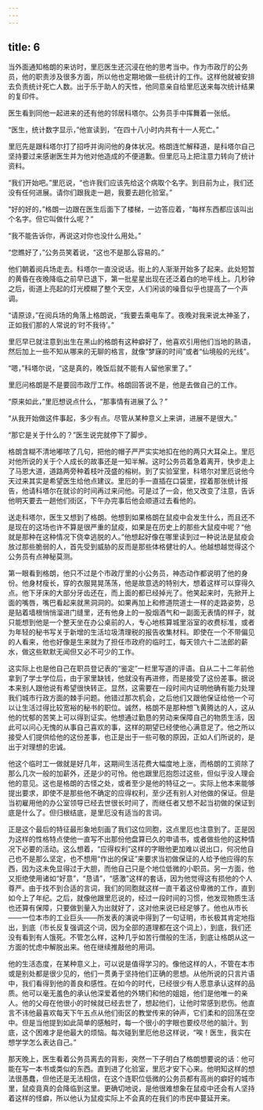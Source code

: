 ```yaml
---
---
---
```

title: 6
---



当外面通知格朗的来访时，里厄医生还沉浸在他的思考当中。作为市政厅的公务员，他的职责涉及很多方面，所以他也定期地做一些统计的工作。这样他就被安排去负责统计死亡人数。出于乐于助人的天性，他同意亲自给里厄送来每次统计结果的复印件。

医生看到同他一起进来的还有他的邻居科塔尔。公务员手中挥舞着一张纸。

“医生，统计数字显示，”他宣读到，“在四十八小时内共有十一人死亡。”

里厄先是跟科塔尔打了招呼并询问他的身体状况。格朗连忙解释道，是科塔尔自己坚持要过来感谢医生并为他对他造成的不便道歉。但里厄马上把注意力转向了统计资料。

“我们开始吧。”里厄说，“也许我们应该先给这个病取个名字。到目前为止，我们还没有任何进展。请你们跟我走一趟，我要去趟化验室。”

“好的好的，”格朗一边跟在医生后面下了楼梯，一边答应着，“每样东西都应该叫出个名字。但它叫做什么呢？”

“我不能告诉你，再说这对你也没什么用处。”

“您瞧好了，”公务员笑着说，“这也不是那么容易的。”

他们朝着阅兵场走去。科塔尔一直没说话。街上的人渐渐开始多了起来。此处短暂的黄昏在夜晚降临之前早已退下，第一批星星出现在还泛着白的地平线上。几秒钟之后，街道上亮起的灯光模糊了整个天空，人们闲谈的噪音似乎也提高了一个声调。

“请原谅，”在阅兵场的角落上格朗说，“我要去乘电车了。夜晚对我来说太神圣了，正如我们那的人常说的‘时不我待’。”

里厄早已就注意到出生在黑山的格朗有这种癖好了，他喜欢引用他们当地的熟语，然后加上一些不知从哪来的无聊的格言，就像“梦寐的时间”或者“仙境般的光线”。

“嗯，”科塔尔说，“这是真的，晚饭后就不能有人留他家里了。”

里厄问格朗是不是要回市政厅工作。格朗回答说不是，他是去做自己的工作。

“原来如此，”里厄想说点什么，“那事情有进展了么？”

“从我开始做这件事起，多少有点。尽管从某种意义上来讲，进展不是很大。”

“那它是关于什么的？”医生说完就停下了脚步。

格朗含糊不清地嘟哝了几句，把他的帽子严严实实地扣在他的两只大耳朵上。里厄对他所说的关于个人成长的故事还是一知半解。这时公务员着急着离开，快步走上了马恩大道，道路两旁种着枝叶茂盛的榕树。到了实验室里，科塔尔对里厄说他今天过来其实是希望医生给他点建议。里厄的手一直插在口袋里，捏着那张统计报告，他请科塔尔在就诊的时间再过来问他。可是过了一会，他又改变了注意，告诉他明天要去一趟他们街区，下午办完事后他会顺道过去看他的。

送走科塔尔，医生又想到了格朗。他想到如果格朗在鼠疫中会发生什么，而且还不是现在的这场也许不算是很严重的鼠疫，如果是在历史上的那些大鼠疫中呢？“他就是那种在这种情况下侥幸逃脱的人。”他想起好像在哪里读到过一种说法是鼠疫会放过那些脆弱的人，首先受到威胁的反而是那些体格健壮的人。他越想越觉得这个公务员有点神秘莫测。

第一眼看到格朗，他只不过是个市政厅里的小公务员，神态动作都说明了他的身份。他身材瘦长，穿的衣服晃晃荡荡，他是故意选的特别大，想着这样可以穿得久点。他下牙床的大部分牙齿还在，而上面的都已经掉光了。他笑起来时，先掀开上面的嘴唇，嘴巴看起来就黑洞洞的。如果再加上和修道院道士一样的走路姿势，总是贴着墙根悄悄溜进门缝里，还有他身上的一股烟酒气和一副面无表情的样子，就只能想到他是一个整天坐在办公桌前的人，专心地核算城里浴室的收费标准，或者为年轻的秘书写关于新增的生活垃圾清理税的报告收集材料。即使在一个不带偏见的人看来，他也好像是生来就为了担任市政府的临时工，每天领六十二法郎的薪水，做这些默默无闻但又必不可少的工作。

这实际上也是他自己在职员登记表的“鉴定”一栏里写道的评语。自从二十二年前他拿到了学士学位后，由于家里缺钱，他就没有再进修，而是接受了这份差事。据说本来别人跟他说有希望很快转正。显然，这需要在一段时间内证明他确有能力处理我们城市行政方面的棘手问题。他错过那次机会，之后他们又跟他保证给他一个可以让生活过得比较宽裕的秘书的职位。诚然，格朗不是那种想飞黄腾达的人，这从他的忧郁的苦笑上可以得到证实。他想通过勤恳的劳动来保障自己的物质生活，因此可以问心无愧的从事自己喜欢的事，这样的期望已经使他心满意足了。他之所以接受人们提供给他的这份差事，也正是出于一些可敬的原因，正如人们所说的，是出于对理想的忠诚。

他这个临时工一做就是好几年，这期间生活花费大幅度地上涨，而格朗的工资除了那么几次一般的加薪外，还是少的可怜。他也跟里厄抱怨过这些，但似乎没人理会他的意见。这也是格朗的古怪之处，或者至少是他的特征之一。实际上他本来能够提出要求，即使不是那些他不确定的应得权利，至少还有别人对他做的保证。但是当初雇用他的办公室领导已经去世很长时间了，而继任者又想不起当初做的保证到底是什么了。但归根结底，是里厄没有适当的言词。

正是这个最后的特征最形象地刻画了我们这位同胞，这点里厄也注意到了。正是因为这样的性格特点使他一直写不出那份他盘算已久的申请书，或者做些他的这种情况下必要的活动。这么想着，“应得权利”这样的字眼他更加难以说出口，何况他自己也不是那么坚定，也不想用“作出的保证”来要求当初做保证的人给予他应得的东西，因为这未免显得过于大胆，而他自己只是个地位低微的小职员。另一方面，他又拒绝使用诸如“好意”，“恳请”，“感激”这样的套话，因为他觉得这有损他的个人尊严。由于找不到合适的言词，我们的同胞就这样一直干着这份卑微的工作，直到如今上了年纪。之后，就像他跟里厄说的，经过一段时间的习惯，他发现物质生活也还算有保障，只要做到量入为出就好了，这对他来说已经足够了。他也从市长——一位本市的工业巨头——所发表的演说中得到了一句证明，市长极其肯定地指出，到底（市长反复强调这个词，因为全部的道理都在这个词上），到底，我们还没有看到有人饿死。不管怎么样，这种几乎如苦行僧般的生活，到底让格朗从这一方面的忧虑中解脱出来。他在继续推敲他的用词。

他的生活态度，在某种意义上，可以说是值得学习的。像他这样的人，不管在本市或是别处都是很少见的，他们一贯勇于坚持他们正确的思想。从他所说的只言片语中，我们看得到他的善良和感性。在如今的时代，已经很少有人愿意承认这样的品质。他可以毫无羞色的承认他深爱着他的外甥们和他的姐姐，他们是他唯一的亲人。他的父母在他很小的时候就已经去世了，想起他们，让他时常感到悲伤。他直言不讳他最喜欢每天下午五点从他们街区的教堂传来的钟声，它们柔和的回荡在空中。但是当他提到如此简单的感触时，每一个很小的字眼也要绞尽他的脑汁。到底，这个困难才是他最大的烦恼。每次碰到里厄他总这样说，“唉！医生，我实在想学学怎么表达自己。”

那天晚上，医生看着公务员离去的背影，突然一下子明白了格朗想要说的话：他可能在写一本书或类似的东西。直到进了化验室，里厄才安下心来。他明知这样的想法很愚蠢，但他还是无法相信，在这个连职位低微的公务员都有高尚的癖好的城市里，鼠疫竟真的会降临到这里。更确切地说，是他很难想象在鼠疫中还会有人坚持着这样的怪癖，所以他认为鼠疫实际上不会真的在我们的市民中蔓延开来。